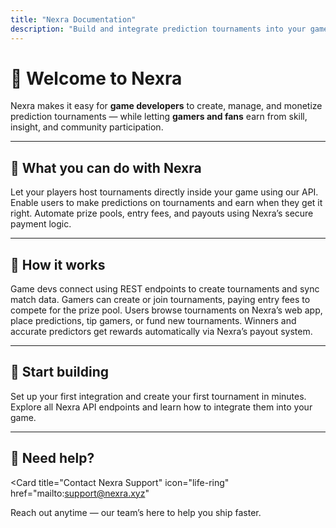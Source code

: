 ```yaml
---
title: "Nexra Documentation"
description: "Build and integrate prediction tournaments into your game with Nexra’s API."
---
```


# 👋 Welcome to Nexra

Nexra makes it easy for **game developers** to create, manage, and monetize prediction tournaments — while letting **gamers and fans** earn from skill, insight, and community participation.

---

## 🚀 What you can do with Nexra

<Columns cols={3}>
  <Card
    title="Create tournaments"
    icon="trophy"
    href="/devs/creating-tournaments"
  >
    Let your players host tournaments directly inside your game using our API.
  </Card>
  <Card title="Predict outcomes" icon="target" href="/users/predictions">
    Enable users to make predictions on tournaments and earn when they get it
    right.
  </Card>
  <Card title="Reward players" icon="coins" href="/gamers/rewards">
    Automate prize pools, entry fees, and payouts using Nexra’s secure payment
    logic.
  </Card>
</Columns>

---

## 🧠 How it works

<Steps>
  <Step title="Integrate Nexra’s API">
    Game devs connect using REST endpoints to create tournaments and sync match
    data.
  </Step>
  <Step title="Players join tournaments">
    Gamers can create or join tournaments, paying entry fees to compete for the
    prize pool.
  </Step>
  <Step title="Fans participate">
    Users browse tournaments on Nexra’s web app, place predictions, tip gamers,
    or fund new tournaments.
  </Step>
  <Step title="Everyone earns">
    Winners and accurate predictors get rewards automatically via Nexra’s payout
    system.
  </Step>
</Steps>

---

## 🧩 Start building

<Columns cols={2}>
  <Card title="Quickstart" icon="rocket" href="/quickstart">
    Set up your first integration and create your first tournament in minutes.
  </Card>
  <Card
    title="API Reference"
    icon="terminal"
    href="/api-reference/introduction"
  >
    Explore all Nexra API endpoints and learn how to integrate them into your
    game.
  </Card>
</Columns>

---

## 💬 Need help?

<Card
  title="Contact Nexra Support"
  icon="life-ring"
  href="mailto:support@nexra.xyz"
>
  Reach out anytime — our team’s here to help you ship faster.
</Card>
